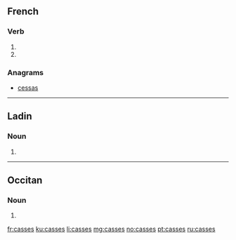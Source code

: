 ==French==

===Verb===
{{fr-verb-form}}

# {{conjugation of|casser||2|s|pres|ind|lang=fr}}
# {{conjugation of|casser||2|s|pres|sub|lang=fr}}

===Anagrams===
* [[cessas#French|cessas]]

----
==Ladin==

===Noun===
{{head|lld|plural}}

# {{plural of|cassa|lang=lld|nocat=1}}
----
==Occitan==

===Noun===
{{head|oc|plural}} {{m-p}}

# {{plural of|casse|lang=oc|nocat=1}}

[[fr:casses]]
[[ku:casses]]
[[li:casses]]
[[mg:casses]]
[[no:casses]]
[[pt:casses]]
[[ru:casses]]